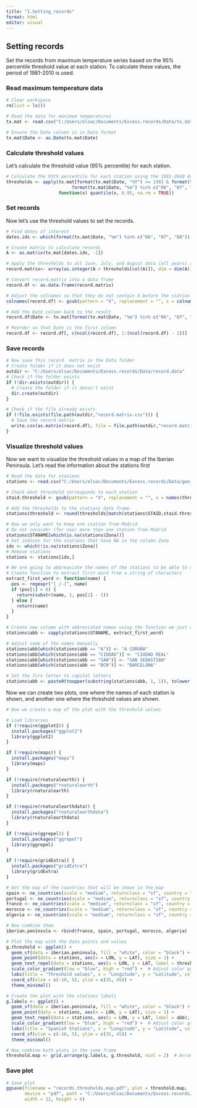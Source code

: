 ---
title: "1.Setting_records"
format: html
editor: visual
---

## Setting records

Set the records from maximum temperature series based on the 95% percentile threshold value at each station. To calculate these values, the period of 1981-2010 is used.

### Read maximum temperature data

```{r}
# Clear workspace
rm(list = ls())

# Read the data for maximum temperatures
tx.mat <- read.csv("C:/Users/elsac/Documents/Excess.records/Data/tx.data/Tx_mat.csv", header = TRUE)

# Ensure the Date column is in Date format
tx.mat$Date <- as.Date(tx.mat$Date)
```

### Calculate threshold values

Let's calculate the threshold value (95% percentile) for each station.

```{r}
# Calculate the 95th percentile for each station using the 1991-2020 data for June, July, and August
thresholds <- apply(tx.mat[format(tx.mat$Date, "%Y") >= 1981 & format(tx.mat$Date, "%Y") <= 2010 & 
                         format(tx.mat$Date, "%m") %in% c("06", "07", "08"), -1], 2, 
                    function(x) quantile(x, 0.95, na.rm = TRUE))

```

### Set records

Now let's use the threshold values to set the records.

```{r}
# Find dates of interest
dates.idx <- which(format(tx.mat$Date, "%m") %in% c("06", "07", "08"))

# Create matrix to calculate records
A <- as.matrix(tx.mat[dates.idx, -1])

# Apply the thresholds to all June, July, and August data (all years) and convert to 1s and 0s
record.matrix<- array(as.integer(A > thresholds[col(A)]), dim = dim(A))

# Convert record.matrix into a data frame
record.df <- as.data.frame(record.matrix)

# Adjust the colnames so that they do not contain X before the station id
colnames(record.df) <- gsub(pattern = "X", replacement = "", x = colnames(tx.mat[-1]))

# Add the Date column back to the result
record.df$Date <- tx.mat[format(tx.mat$Date, "%m") %in% c("06", "07", "08"), "Date"]

# Reorder so that Date is the first column
record.df <- record.df[, c(ncol(record.df), 1:(ncol(record.df) - 1))]

```

### Save records

```{r}
# Now save this record  matrix in the Data folder
# Create folder if it does not exist
outdir <- "C:/Users/elsac/Documents/Excess.records/Data/record.data"
# Check if the folder exists
if (!dir.exists(outdir)) {
  # Create the folder if it doesn't exist
  dir.create(outdir)
}

# Check if the file already exists
if (!file.exists(file.path(outdir,"record.matrix.csv"))) {
  # Save the record matrix
  write.csv(as.matrix(record.df), file = file.path(outdir,"record.matrix.csv"), row.names = FALSE)
}

```

### Visualize threshold values

Now we want to visualize the threshold values in a map of the Iberian Peninsula. Let's read the information about the stations first

```{r}
# Read the data for stations
stations <- read.csv("C:/Users/elsac/Documents/Excess.records/Data/geo_peninsula_zones.csv")

# Check what threshold corresponds to each station
staid.threshold <- gsub(pattern = "X", replacement = "", x = names(thresholds))

# Add the thresholds to the stations data frame
stations$threshold <- round(thresholds[match(stations$STAID,staid.threshold)]/10,1)

# Now we only want to keep one station from Madrid
# Do not consider (for now) more than one station from Madrid
stations$STANAME[which(is.na(stations$Zona))]
# Get indices for the stations that have NA in the column Zona
idx <- which(!is.na(stations$Zona))
# Remove stations
stations <- stations[idx,]

# We are going to abbreaviate the names of the stations to be able to show them in map
# Create function to extract first word from a string of characters
extract_first_word <- function(name) {
  pos <- regexpr("[ /-]", name)
  if (pos[1] > 0) {
    return(substr(name, 1, pos[1] - 1))
  } else {
    return(name)
  }
}

# Create new column with abbreviated names using the function we just created
stations$abb <- sapply(stations$STANAME, extract_first_word)

# Adjust some of the names manually
stations$abb[which(stations$abb == "A")] <- "A CORUÑA"
stations$abb[which(stations$abb == "CIUDAD")] <- "CIUDAD REAL"
stations$abb[which(stations$abb == "SAN")] <- "SAN SEBASTIAN"
stations$abb[which(stations$abb == "BCN")] <- "BARCELONA"

# Set the firs letter to capital letters
stations$abb <- paste0(toupper(substring(stations$abb, 1, 1)), tolower(substring(stations$abb, 2)))
```

Now we can create two plots, one where the names of each station is shown, and another one where the threshold values are shown.

```{r}
# Now we create a map of the plot with the threshold values

# Load libraries
if (!require(ggplot2)) {
  install.packages("ggplot2")
  library(ggplot2)
}

if (!require(maps)) {
  install.packages("maps")
  library(maps)
}

if (!require(rnaturalearth)) {
  install.packages("rnaturalearth")
  library(rnaturalearth)
}

if (!require(rnaturalearthdata)) {
  install.packages("rnaturalearthdata")
  library(rnaturalearthdata)
}

if (!require(ggrepel)) {
  install.packages("ggrepel")
  library(ggrepel)
}

if (!require(gridExtra)) {
  install.packages("gridExtra")
  library(gridExtra)
}

# Get the map of the countries that will be shown in the map
spain <- ne_countries(scale = "medium", returnclass = "sf", country = "Spain")
portugal <- ne_countries(scale = "medium", returnclass = "sf", country = "Portugal")
france <- ne_countries(scale = "medium", returnclass = "sf", country = "France")
morocco <- ne_countries(scale = "medium", returnclass = "sf", country = "Morocco")
algeria <- ne_countries(scale = "medium", returnclass = "sf", country = "Algeria")

# Now combine them
iberian.peninsula <- rbind(france, spain, portugal, morocco, algeria)

# Plot the map with the data points and values
g.threshold <- ggplot() +
  geom_sf(data = iberian.peninsula, fill = "white", color = "black") +  # Plot Spain map
  geom_point(data = stations, aes(x = LON, y = LAT), size = 1) +
  geom_text_repel(data = stations, aes(x = LON, y = LAT, label = threshold), size = 3) +  # Plot points
  scale_color_gradient(low = "blue", high = "red") +  # Adjust color gradient for 'value'
  labs(title = "Threshold values", x = "Longitude", y = "Latitude", color = "Threshold", size = "Threshold") +
  coord_sf(xlim = c(-10, 5), ylim = c(35, 45)) +
  theme_minimal()

# Create the plot with the stations labels
g.labels <- ggplot() +
  geom_sf(data = iberian.peninsula, fill = "white", color = "black") +  # Plot Spain map
  geom_point(data = stations, aes(x = LON, y = LAT), size = 1) +
  geom_text_repel(data = stations, aes(x = LON, y = LAT, label = abb), size = 3) +  # Plot points
  scale_color_gradient(low = "blue", high = "red") +  # Adjust color gradient for 'value'
  labs(title = "Spanish Stations", x = "Longitude", y = "Latitude", color = "Threshold", size = "Threshold") +
  coord_sf(xlim = c(-10, 5), ylim = c(35, 45)) +
  theme_minimal()

# Now combine both plots in the same frame
threshold.map <- grid.arrange(g.labels, g.threshold, ncol = 2)  # Arrange side by side (2 columns)

```

### Save plot

```{r}
# Save plot
ggsave(filename = "records.thresholds.map.pdf", plot = threshold.map, 
       device = "pdf", path = "C:/Users/elsac/Documents/Excess.records/Results/Exploratory",
       width = 12, height = 6)
```
